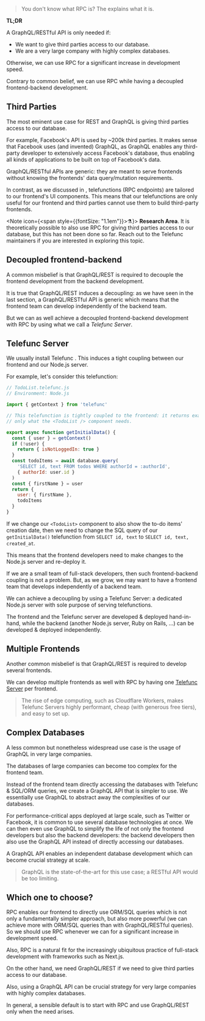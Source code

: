 
> You don't know what RPC is? The <Link href="/tour" text="Telefunc Tour" /> explains what it is.

<Note>
<b>TL;DR</b>

A GraphQL/RESTful API is only needed if:
 - We want to give third parties access to our database.
 - We are a very large company with highly complex databases.

Otherwise, we can use RPC for a significant increase in development speed.

Contrary to common belief, we can use RPC while having
a decoupled frontend-backend development.
</Note>


## Third Parties

The most eminent use case for REST and GraphQL is giving
third parties access to our database.

For example, Facebook's API is used by ~200k third parties.
It makes sense that Facebook uses (and invented) GraphQL,
as GraphQL enables any third-party developer to extensively access Facebook's database,
thus enabling all kinds of applications to be built on top of Facebook's data.

GraphQL/RESTful APIs are generic:
they are meant to serve frontends without knowing the frontends' data query/mutation requirements.

In contrast,
as we discussed in <Link href="/tour#inversion-of-control" />,
telefunctions (RPC endpoints) are tailored to our frontend's UI components.
This means that our telefunctions are only useful for our frontend and
third parties cannot use them to build third-party frontends.

<Note icon={<span style={{fontSize: "1.1em"}}>⚗️</span>}>
  <b>Research Area</b>.
  It is theoretically possible to also use RPC for giving third parties access to our database,
  but this has not been done so far.
  Reach out to the Telefunc maintainers if you are interested in exploring this topic.
</Note>


## Decoupled frontend-backend

A common misbelief is that GraphQL/REST is required to decouple the frontend development from the backend development.

It is true that GraphQL/REST induces a decoupling:
as we have seen in the last section,
a GraphQL/RESTful API is generic which
means that the frontend team can develop independently of the backend team.

But we can as well achieve a decoupled frontend-backend development with RPC by using what we call a *Telefunc Server*.


## Telefunc Server

We usually install Telefunc <Link text="as a Node.js server middleware" href="/tour#how-it-works" noBreadcrumb />.
This induces a tight coupling between our frontend and our Node.js server.

For example, let's consider this telefunction:

~~~js
// TodoList.telefunc.js
// Environment: Node.js

import { getContext } from 'telefunc'

// This telefunction is tightly coupled to the frontend: it returns exactly and
// only what the <TodoList /> component needs.

export async function getInitialData() {
  const { user } = getContext()
  if (!user) {
    return { isNotLoggedIn: true }
  }
  const todoItems = await database.query(
    'SELECT id, text FROM todos WHERE authorId = :authorId',
    { authorId: user.id }
  )
  const { firstName } = user
  return {
    user: { firstName },
    todoItems
  }
}
~~~

If we change our `<TodoList>` component to also show the to-do items' creation date,
then we need to change the SQL query of our `getInitialData()` telefunction from `SELECT id, text` to `SELECT id, text, created_at`.

This means that the frontend developers need to make changes to the Node.js server and re-deploy it.

If we are a small team of full-stack developers, then such frontend-backend coupling is not a problem.
But, as we grow, we may want to have a frontend team that develops independently of a backend team.

We can achieve a decoupling by using a Telefunc Server: a dedicated Node.js server with sole purpose of serving telefunctions.

The frontend and the Telefunc server are developed & deployed hand-in-hand,
while the backend (another Node.js server, Ruby on Rails, ...) can be developed & deployed independently.


## Multiple Frontends

Another common misbelief is that GraphQL/REST is required to develop several frontends.

We can develop multiple frontends as well with RPC by having one [Telefunc Server](#telefunc-server) per frontend.

> The rise of edge computing,
> such as Cloudflare Workers,
> makes Telefunc Servers
> highly performant,
> cheap (with generous free tiers),
> and easy to set up.


## Complex Databases

A less common but nonetheless widespread use case is the usage of GraphQL in very large companies.

The databases of large companies can become too complex for
the frontend team.

Instead of the frontend team directly accessing the databases with Telefunc & SQL/ORM queries,
we create a GraphQL API that is simpler to use.
We essentially use GraphQL to abstract away the complexities of our databases.

For performance-critical apps deployed at large scale,
such as Twitter or Facebook,
it is common to use several database technologies at once.
We can then even use GraphQL to simplify the life of
not only the frontend developers but also the backend developers:
the backend developers then also use the GraphQL API instead of directly accessing our databases.

A GraphQL API enables an independent database development
which can become crucial strategy at scale.

> GraphQL is the state-of-the-art for this use case;
> a RESTful API would be too limiting.


## Which one to choose?

RPC enables our frontend to directly use ORM/SQL queries which is not only a fundamentally simpler approach,
but also more powerful (we can achieve more with ORM/SQL queries than with GraphQL/RESTful queries).
So we should use RPC whenever we can for a significant increase in development speed.

Also, RPC is a natural fit for the increasingly ubiquitous practice of full-stack development with frameworks such as Next.js.

On the other hand, we need GraphQL/REST if we need to
give third parties access to our database.

Also, using a GraphQL API can be crucial strategy for very large companies with highly complex databases.

In general, a sensible default is to start with RPC and use GraphQL/REST only when the need arises.
